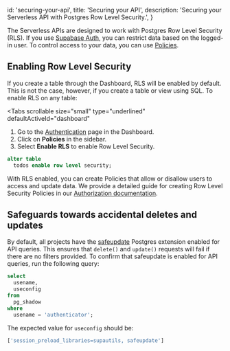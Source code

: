 
  id: 'securing-your-api',
  title: 'Securing your API',
  description: 'Securing your Serverless API with Postgres Row Level Security.',
}

The Serverless APIs are designed to work with Postgres Row Level Security (RLS). If you use [Supabase Auth](/docs/guides/auth), you can restrict data based on the logged-in user.
To control access to your data, you can use [Policies](/docs/guides/auth#policies).

## Enabling Row Level Security

If you create a table through the Dashboard, RLS will be enabled by default. This is not the case, however, if you create a table or view using SQL.
To enable RLS on any table:

<Tabs
  scrollable
  size="small"
  type="underlined"
  defaultActiveId="dashboard"
>
<TabPanel id="dashboard" label="Dashboard">

1. Go to the [Authentication](https://app.supabase.com/project/_/auth/users) page in the Dashboard.
2. Click on **Policies** in the sidebar.
3. Select **Enable RLS** to enable Row Level Security.

</TabPanel>
<TabPanel id="sql" label="SQL">

```sql
alter table
  todos enable row level security;
```

</TabPanel>
</Tabs>

With RLS enabled, you can create Policies that allow or disallow users to access and update data. We provide a detailed guide for creating Row Level Security Policies in our [Authorization documentation](/docs/guides/auth/row-level-security).

## Safeguards towards accidental deletes and updates

By default, all projects have the [safeupdate](https://github.com/eradman/pg-safeupdate) Postgres extension enabled for API queries.
This ensures that `delete()` and `update()` requests will fail if there are no filters provided.
To confirm that safeupdate is enabled for API queries, run the following query:

```sql
select
  usename,
  useconfig
from
  pg_shadow
where
  usename = 'authenticator';
```

The expected value for `useconfig` should be:

```sql
['session_preload_libraries=supautils, safeupdate']
```


